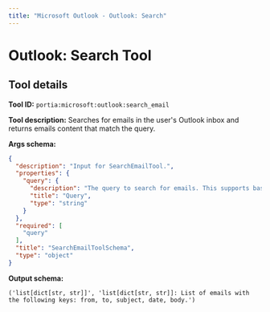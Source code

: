 ```yaml
---
title: "Microsoft Outlook - Outlook: Search"
---
```

<!-- WARNING: This file is auto-generated by generate_tool_docs.py. Do not edit manually. -->


# Outlook: Search Tool

<Intro />

## Tool details
**Tool ID:** `portia:microsoft:outlook:search_email`

**Tool description:** Searches for emails in the user's Outlook inbox and returns emails content that match the query.

**Args schema:**
```json
{
  "description": "Input for SearchEmailTool.",
  "properties": {
    "query": {
      "description": "The query to search for emails. This supports basic search terms and can include filters like 'from:', 'subject:', etc.",
      "title": "Query",
      "type": "string"
    }
  },
  "required": [
    "query"
  ],
  "title": "SearchEmailToolSchema",
  "type": "object"
}
```

**Output schema:**
```
('list[dict[str, str]]', 'list[dict[str, str]]: List of emails with the following keys: from, to, subject, date, body.')
```
